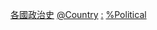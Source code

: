 [[Category:各國政治史|]]
[[Category:北美洲政治史|@Country]]
[[Category:北美洲各国政治|:]]
[[Category:北美洲各国历史|%Political]]
